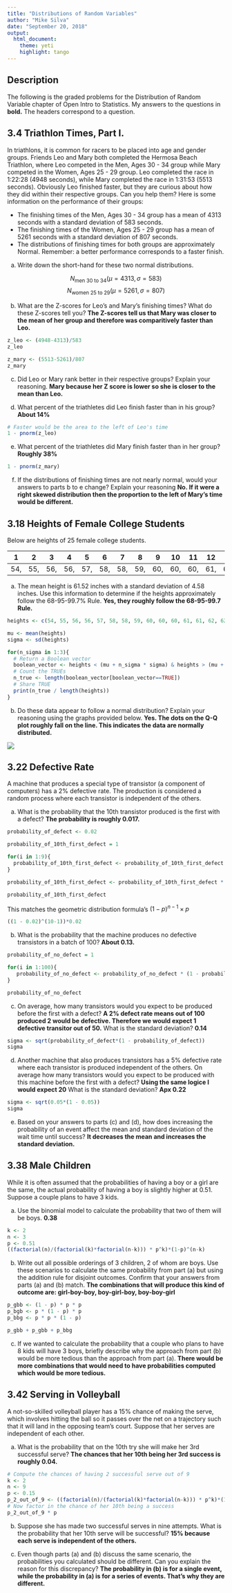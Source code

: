 ```yaml
---
title: "Distributions of Random Variables"
author: "Mike Silva"
date: "September 20, 2018"
output:
  html_document:
    theme: yeti
    highlight: tango
---
```


## Description

The following is the graded problems for the Distribution of Random Variable chapter of Open Intro to Statistics.  My answers to the questions in **bold.**  The headers correspond to a question.

## 3.4 Triathlon Times, Part I. 

In triathlons, it is common for racers to be placed into age and gender groups. Friends Leo and Mary both completed the Hermosa Beach Triathlon, where Leo competed in the Men, Ages 30 - 34 group while Mary competed in the Women, Ages 25 - 29 group. Leo completed the race in 1:22:28 (4948 seconds), while Mary completed the race in 1:31:53 (5513 seconds). Obviously Leo finished faster, but they are curious about how they did within their respective groups. Can you help them? Here is some information on the performance of their groups:

* The finishing times of the Men, Ages 30 - 34 group has a mean of 4313 seconds with a standard deviation of 583 seconds.
* The finishing times of the Women, Ages 25 - 29 group has a mean of 5261 seconds with a standard deviation of 807 seconds.
* The distributions of finishing times for both groups are approximately Normal. Remember: a better performance corresponds to a faster finish.

(a) Write down the short-hand for these two normal distributions.

$$ N_{\text{men 30 to 34}}(\mu=4313, \sigma=583) $$ 
$$ N_{\text{women 25 to 29}}(\mu=5261, \sigma=807) $$

(b) What are the Z-scores for Leo’s and Mary’s finishing times? What do these Z-scores tell you? **The Z-scores tell us that Mary was closer to the mean of her group and therefore was comparitively faster than Leo.**

```r
z_leo <- (4948-4313)/583
z_leo
```

```r
z_mary <- (5513-5261)/807
z_mary
```

(c) Did Leo or Mary rank better in their respective groups? Explain your reasoning.  **Mary because her Z score is lower so she is closer to the mean than Leo.**

(d) What percent of the triathletes did Leo finish faster than in his group? **About 14%**

```r
# Faster would be the area to the left of Leo's time
1 - pnorm(z_leo)
```

(e) What percent of the triathletes did Mary finish faster than in her group? **Roughly 38%**

```r
1 - pnorm(z_mary)
```

(f) If the distributions of finishing times are not nearly normal, would your answers to parts b to e change? Explain your reasoning **No.  If it were a right skewed distribution then the proportion to the left of Mary's time would be different.**

## 3.18 Heights of Female College Students

Below are heights of 25 female college students.

| 1 | 2 | 3 | 4 | 5 | 6 | 7 | 8 | 9 | 10 | 11 | 12 | 13 | 14 | 15 | 16 | 17 | 18 | 19 | 20 | 21 | 22 | 23 | 24 | 25 |
|---|---|---|---|---|---|---|---|---|----|----|----|----|----|----|----|----|----|----|----|----|----|----|----|----|
| 54, | 55, | 56, | 56, | 57, | 58, | 58, | 59, | 60, | 60, | 60, | 61, | 61, | 62, | 62, | 63, | 63, | 63, | 64, | 65, | 65, | 67, | 67, | 69, | 73 |

(a) The mean height is 61.52 inches with a standard deviation of 4.58 inches. Use this information to determine if the heights approximately follow the 68-95-99.7% Rule. **Yes, they roughly follow the 68-95-99.7 Rule.**

```r
heights <- c(54, 55, 56, 56, 57, 58, 58, 59, 60, 60, 60, 61, 61, 62, 62, 63, 63, 63, 64, 65, 65, 67, 67, 69, 73)

mu <- mean(heights)
sigma <- sd(heights)

for(n_sigma in 1:3){
  # Return a Boolean vector
  boolean_vector <- heights < (mu + n_sigma * sigma) & heights > (mu + -n_sigma * sigma)
  # Count the TRUEs
  n_true <- length(boolean_vector[boolean_vector==TRUE])
  # Share TRUE
  print(n_true / length(heights))
}
```

(b) Do these data appear to follow a normal distribution? Explain your reasoning using the graphs provided below. **Yes.  The dots on the Q-Q plot roughly fall on the line.  This indicates the data are normally distributed.**

![ ](https://github.com/mikeasilva/CUNY-SPS/raw/master/DATA606/Figures/distributions_3_18.png)

## 3.22 Defective Rate

A machine that produces a special type of transistor (a component of computers) has a 2% defective rate. The production is considered a random process where each transistor is independent of the others.

(a) What is the probability that the 10th transistor produced is the first with a defect? **The probability is roughly 0.017.**

```r
probability_of_defect <- 0.02

probability_of_10th_first_defect = 1

for(i in 1:9){
  probability_of_10th_first_defect <- probability_of_10th_first_defect * (1 - probability_of_defect)
}

probability_of_10th_first_defect <- probability_of_10th_first_defect * probability_of_defect

probability_of_10th_first_defect
```

This matches the geometric distribution formula's 
$(1-p)^{n-1}\times p$

```r
((1 - 0.02)^(10-1))*0.02
```

(b) What is the probability that the machine produces no defective transistors in a batch of 100? **About 0.13.**

```r
probability_of_no_defect = 1

for(i in 1:100){
   probability_of_no_defect <- probability_of_no_defect * (1 - probability_of_defect)
}

probability_of_no_defect
```

(c) On average, how many transistors would you expect to be produced before the first with a defect? **A 2% defect rate means out of 100 produced 2 would be defective.  Therefore we would expect 1 defective transitor out of 50.**  What is the standard deviation? **0.14**

```r
sigma <- sqrt(probability_of_defect*(1 - probability_of_defect))
sigma
```

(d) Another machine that also produces transistors has a 5% defective rate where each transistor is produced independent of the others. On average how many transistors would you expect to be produced with this machine before the first with a defect? **Using the same logice I would expect 20**  What is the standard deviation? **Apx 0.22**

```r
sigma <- sqrt(0.05*(1 - 0.05))
sigma
```

(e) Based on your answers to parts (c) and (d), how does increasing the probability of an event affect the mean and standard deviation of the wait time until success?  **It decreases the mean and increases the standard deviation.**

## 3.38 Male Children

While it is often assumed that the probabilities of having a boy or a girl are the same, the actual probability of having a boy is slightly higher at 0.51. Suppose a couple plans to have 3 kids.

(a) Use the binomial model to calculate the probability that two of them will be boys. **0.38**

```r
k <- 2
n <- 3
p <- 0.51
((factorial(n)/(factorial(k)*factorial(n-k))) * p^k)*(1-p)^(n-k)
```

(b) Write out all possible orderings of 3 children, 2 of whom are boys. Use these scenarios to calculate the same probability from part (a) but using the addition rule for disjoint outcomes. Confirm that your answers from parts (a) and (b) match. **The combinations that will produce this kind of outcome are: girl-boy-boy, boy-girl-boy, boy-boy-girl**
  
```r
p_gbb <- (1 - p) * p * p
p_bgb <- p * (1 - p) * p
p_bbg <- p * p * (1 - p)

p_gbb + p_gbb + p_bbg
```

(c) If we wanted to calculate the probability that a couple who plans to have 8 kids will have 3 boys, briefly describe why the approach from part (b) would be more tedious than the approach from part (a).  **There would be more combinations that would need to have probabilities computed which would be more tedious.**

## 3.42 Serving in Volleyball

A not-so-skilled volleyball player has a 15% chance of making the serve, which involves hitting the ball so it passes over the net on a trajectory such that it will land in the opposing team’s court. Suppose that her serves are independent of each other.

(a) What is the probability that on the 10th try she will make her 3rd successful serve?  **The chances that her 10th being her 3rd success is roughly 0.04.**

```r
# Compute the chances of having 2 successful serve out of 9
k <- 2
n <- 9
p <- 0.15
p_2_out_of_9 <- ((factorial(n)/(factorial(k)*factorial(n-k))) * p^k)*(1-p)^(n-k)
# Now factor in the chance of her 10th being a success
p_2_out_of_9 * p
```

(b) Suppose she has made two successful serves in nine attempts. What is the probability that her 10th serve will be successful?  **15% because each serve is independent of the others.**

(c) Even though parts (a) and (b) discuss the same scenario, the probabilities you calculated should be different. Can you explain the reason for this discrepancy?  **The probability in (b) is for a single event, while the probability in (a) is for a series of events.  That's why they are different.**